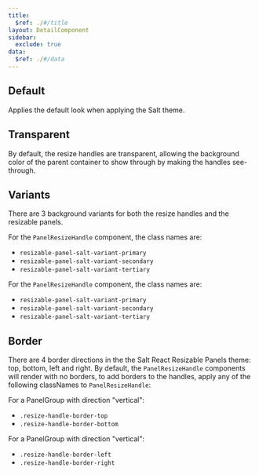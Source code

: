 ```yaml
---
title:
  $ref: ./#/title
layout: DetailComponent
sidebar:
  exclude: true
data:
  $ref: ./#/data
---
```


<ReactResizablePanelsThemeProvider>

## Default

Applies the default look when applying the Salt theme.

<LivePreview
  componentName="react-resizable-panels-theme"
  exampleName="Default"
/>

## Transparent

By default, the resize handles are transparent, allowing the background color of the parent container to show through by making the handles see-through.

<LivePreview
  componentName="react-resizable-panels-theme"
  exampleName="Transparent"
/>
## Variants

There are 3 background variants for both the resize handles and the resizable panels.

For the `PanelResizeHandle` component, the class names are:

- `resizable-panel-salt-variant-primary`
- `resizable-panel-salt-variant-secondary`
- `resizable-panel-salt-variant-tertiary`

For the `PanelResizeHandle` component, the class names are:

- `resizable-panel-salt-variant-primary`
- `resizable-panel-salt-variant-secondary`
- `resizable-panel-salt-variant-tertiary`

<LivePreview
  componentName="react-resizable-panels-theme"
  exampleName="Variant"
/>
## Border
  
There are 4 border directions in the the Salt React Resizable Panels theme: top, bottom, left and right.
By default, the `PanelResizeHandle` components will render with no borders, to add borders to the handles, apply any of the following classNames to `PanelResizeHandle`:
  
For a PanelGroup with direction "vertical": 
  - `.resize-handle-border-top` 
  - `.resize-handle-border-bottom`
  
For a PanelGroup with direction "vertical": 
  - `.resize-handle-border-left` 
  - `.resize-handle-border-right`
  
  
<LivePreview
  componentName="react-resizable-panels-theme"
  exampleName="Border"
/>

<LivePreview
  componentName="react-resizable-panels-theme"
  exampleName="Horizontal"
/>

<LivePreview
  componentName="react-resizable-panels-theme"
  exampleName="Vertical"
/>

<LivePreview componentName="react-resizable-panels-theme" exampleName="MultiOrientational" />
  
</ReactResizablePanelsThemeProvider>
